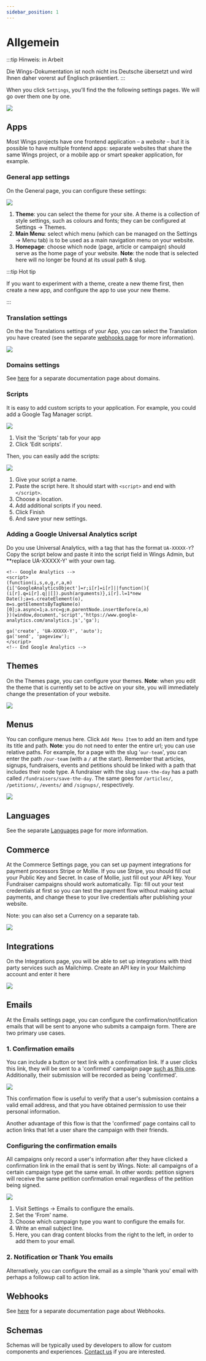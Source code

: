 ```yaml
---
sidebar_position: 1
---
```


# Allgemein

:::tip Hinweis: in Arbeit

Die Wings-Dokumentation ist noch nicht ins Deutsche übersetzt und wird Ihnen daher vorerst auf Englisch präsentiert.
:::

When you click `Settings`, you’ll find the the following settings pages. We will go over them one by one.

![](https://screens.wings.dev/CleanShot-2020-09-07-at-13.34.00-1599478452.png)

## Apps

Most Wings projects have one frontend application – a _website_ – but it is possible to have multiple frontend apps: separate websites that share the same Wings project, or a mobile app or smart speaker application, for example.

### General app settings

On the General page, you can configure these settings:

![](https://screens.wings.dev/CleanShot-2020-12-02-at-11.49.47-1606906227.png)

1. **Theme**: you can select the theme for your site. A theme is a collection of style settings, such as colours and fonts; they can be configured at Settings -> Themes.
2. **Main Menu**: select which menu (which can be managed on the Settings -> Menu tab) is to be used as a main navigation menu on your website.
3. **Homepage**: choose which node (page, article or campaign) should serve as the home page of your website. **Note**: the node that is selected here will no longer be found at its usual path & slug.

:::tip Hot tip

If you want to experiment with a theme, create a new theme first, then create a new app, and configure the app to use your new theme.

:::

### Translation settings

On the the Translations settings of your App, you can select the Translation you have created (see the separate [webhooks page](webhooks) for more information).

![](https://screens.wings.dev/CleanShot-2020-12-02-at-11.48.21-1606906138.png)

### Domains settings

See [here](custom-domains) for a separate documentation page about domains.

### Scripts

It is easy to add custom scripts to your application. For example, you could add a Google Tag Manager script.

![](https://screens.wings.dev/CleanShot-2020-12-02-at-11.52.51-1606906389.png)

1. Visit the 'Scripts' tab for your app
2. Click 'Edit scripts'.

Then, you can easily add the scripts:

![](https://screens.wings.dev/CleanShot-2020-12-02-at-11.54.25-1606906541.png)

1. Give your script a name.
2. Paste the script here. It should start with `<script>` and end with `</script>`.
3. Choose a location.
4. Add additional scripts if you need.
5. Click Finish
6. And save your new settings.

### Adding a Google Universal Analytics script

Do you use Universal Analytics, with a tag that has the format `UA-XXXXX-Y`? Copy the script below and paste it into the script field in Wings Admin, but \*\*replace UA-XXXXX-Y' with your own tag.

```
<!-- Google Analytics -->
<script>
(function(i,s,o,g,r,a,m){i['GoogleAnalyticsObject']=r;i[r]=i[r]||function(){
(i[r].q=i[r].q||[]).push(arguments)},i[r].l=1*new Date();a=s.createElement(o),
m=s.getElementsByTagName(o)[0];a.async=1;a.src=g;m.parentNode.insertBefore(a,m)
})(window,document,'script','https://www.google-analytics.com/analytics.js','ga');

ga('create', 'UA-XXXXX-Y', 'auto');
ga('send', 'pageview');
</script>
<!-- End Google Analytics -->
```

## Themes

On the Themes page, you can configure your themes. **Note**: when you edit the theme that is currently set to be active on your site, you will immediately change the presentation of your website.

![](https://screens.wings.dev/CleanShot-2020-09-07-at-13.50.20-1599479432.png)

## Menus

You can configure menus here. Click `Add Menu Item` to add an item and type its title and path. **Note**: you do not need to enter the entire url; you can use relative paths. For example, for a page with the slug '`our-team`', you can enter the path `/our-team` (with a `/` at the start). Remember that articles, signups, fundraisers, events and petitions should be linked with a path that includes their node type. A fundraiser with the slug `save-the-day` has a path called `/fundraisers/save-the-day`. The same goes for `/articles/`, `/petitions/`, `/events/` and `/signups/`, respectively.

![](https://screens.wings.dev/Screen-Recording-2020-02-23-17-36-31-1582475796.gif)

## Languages

See the separate [Languages](webhooks) page for more information.

## Commerce

At the Commerce Settings page, you can set up payment integrations for payment processors Stripe or Mollie. If you use Stripe, you should fill out your Public Key and Secret. In case of Mollie, just fill out your API key. Your Fundraiser campaigns should work automatically. Tip: fill out your test credentials at first so you can test the payment flow without making actual payments, and change these to your live credentials after publishing your website.

Note: you can also set a Currency on a separate tab.

![](https://screens.wings.dev/CleanShot-2020-03-13-at-09.11.43-1584087129.png)

## Integrations

On the Integrations page, you will be able to set up integrations with third party services such as Mailchimp. Create an API key in your Mailchimp account and enter it here

![](https://screens.wings.dev/CleanShot-2020-02-23-at-17.54.20-1582476872.png)

## Emails

At the Emails settings page, you can configure the confirmation/notification emails that will be sent to anyone who submits a campaign form. There are two primary use cases.

### 1. Confirmation emails

You can include a button or text link with a confirmation link. If a user clicks this link, they will be sent to a 'confirmed' campaign page [such as this one](https://demo.wings.dev/petitions/demo-petition/confirmed). Additionally, their submission will be recorded as being 'confirmed'.

![](https://screens.wings.dev/CleanShot-2020-02-23-at-18.04.09-1582477476.png)

This confirmation flow is useful to verify that a user's submission contains a valid email address, and that you have obtained permission to use their personal information.

Another advantage of this flow is that the 'confirmed' page contains call to action links that let a user share the campaign with their friends.

### Configuring the confirmation emails

All campaigns only record a user's information after they have clicked a confirmation link in the email that is sent by Wings. Note: all campaigns of a certain campaign type get the same email. In other words: petition signers will receive the same petition confirmation email regardless of the petition being signed.

![](https://bureaubolster.s3-eu-west-1.amazonaws.com/IMG_1108.jpeg)

1. Visit Settings -> Emails to configure the emails.
2. Set the 'From' name.
3. Choose which campaign type you want to configure the emails for.
4. Write an email subject line.
5. Here, you can drag content blocks from the right to the left, in order to add them to your email.

### 2. Notification or Thank You emails

Alternatively, you can configure the email as a simple 'thank you' email with perhaps a followup call to action link.

## Webhooks

See [here](webhooks) for a separate documentation page about Webhooks.

## Schemas

Schemas will be typically used by developers to allow for custom components and experiences. [Contact us](mailto:dev@wings.dev) if you are interested.
